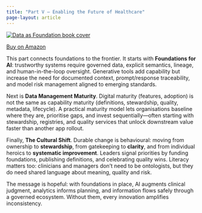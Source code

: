 ```yaml
---
title: "Part V — Enabling the Future of Healthcare"
page-layout: article
---
```

<div class="book-cover-left">
  <a href="https://amzn.eu/d/enJozBL" target="_blank">
    <img src="../images/cover.png" alt="Data as Foundation book cover">
  </a>
  <p>
    <a href="https://amzn.eu/d/enJozBL" target="_blank">Buy on Amazon</a>
  </p>
</div>


This part connects foundations to the frontier. It starts with **Foundations for AI**: trustworthy systems require governed data, explicit semantics, lineage, and human-in-the-loop oversight. Generative tools add capability but increase the need for documented context, prompt/response traceability, and model risk management aligned to emerging standards.

Next is **Data Management Maturity**. Digital maturity (features, adoption) is not the same as capability maturity (definitions, stewardship, quality, metadata, lifecycle). A practical maturity model lets organisations baseline where they are, prioritise gaps, and invest sequentially—often starting with stewardship, registries, and quality services that unlock downstream value faster than another app rollout.

Finally, **The Cultural Shift**. Durable change is behavioural: moving from ownership to **stewardship**, from gatekeeping to **clarity**, and from individual heroics to **systematic improvement**. Leaders signal priorities by funding foundations, publishing definitions, and celebrating quality wins. Literacy matters too: clinicians and managers don’t need to be ontologists, but they do need shared language about meaning, quality and risk.

The message is hopeful: with foundations in place, AI augments clinical judgment, analytics informs planning, and information flows safely through a governed ecosystem. Without them, every innovation amplifies inconsistency.

